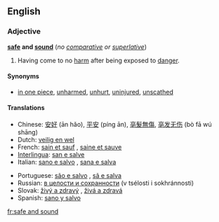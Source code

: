 ==English==
===Adjective===
'''[[safe]] and [[sound]]''' (''no [[comparative]] or [[superlative]]'')

#Having come to no [[harm]] after being exposed to [[danger]].

====Synonyms====
*[[in one piece]], [[unharmed]], [[unhurt]], [[uninjured]], [[unscathed]]

====Translations====
{{top}}
*Chinese: [[安好]] (ān hǎo), [[平安]] (píng ān), [[亳髮無傷]], [[亳发无伤]] (bò fā wú shāng)
*Dutch: [[veilig en wel]]
*French: [[sain et sauf]] {{m}}, [[saine et sauve]] {{f}}
*[[Interlingua]]: [[san e salve]]
*Italian: [[sano e salvo]] {{m}}, [[sana e salva]] {{f}}
{{mid}}
*Portuguese: [[são e salvo]] {{m}}, [[sã e salva]] {{f}}
*Russian: [[в целости и сохранности]] (v tsélosti i sokhránnosti)
*Slovak: [[živý a zdravý]] {{m}}, [[živá a zdravá]] {{f}}
*Spanish: [[sano y salvo]]
{{bottom}}

[[fr:safe and sound]]